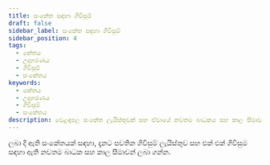 ```yaml
---
title: සංකේත සඳහා ගිවිසුම්
draft: false
sidebar_label: සංකේත සඳහා ගිවිසුම්
sidebar_position: 4
tags:
  - කේතය
  - උදාහරණය
  - ගිවිසුම්
  - සංකේතය
keywords:
  - කේතය
  - උදාහරණය
  - ගිවිසුම්
  - සංකේතය
description: වෙළඳපල සංකේත ලැයිස්තුවක් සහ ඒවායේ නවතම බාධකය සහ කාල සීමාවන් මෙම API උදාහරණය සමඟ ඔබේ වෙළඳ යෙදුමට එක් කරන්න.
---
```



ලබා දී ඇති සංකේතයක් සඳහා, දැනට පවතින ගිවිසුම් ලැයිස්තුව සහ එක් එක් ගිවිසුම සඳහා ඇති නවතම බාධක සහ කාල සීමාවන් ලබා ගන්න.

<SandboxIframe sandbox={sandboxes.contracts_for_symbol} />
